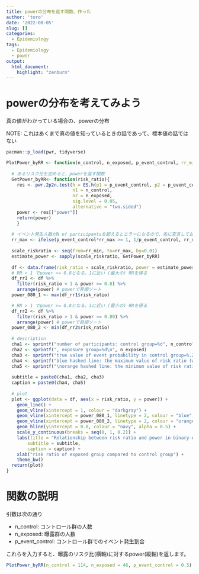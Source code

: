 ```yaml
---
title: powerの分布を返す関数、作った
author: 'toro'
date: '2022-08-05'
slug: []
categories:
  - Epidemiology
tags:
  - Epidemiology
  - power
output:
  html_document:
    highlight: "zenburn"
---
```



# powerの分布を考えてみよう

真の値がわかっている場合の、powerの分布

NOTE: これはあくまで真の値を知っているときの話であって、標本値の話ではない

```r
pacman::p_load(pwr, tidyverse)

PlotPower_byRR <- function(n_control, n_exposed, p_event_control, rr_min = 0.25, rr_max=3.0){
  
  # あるリスク比を定めると、powerを返す関数
  GetPower_byRR<- function(risk_ratio){
    res <- pwr.2p2n.test(h = ES.h(p1 = p_event_control, p2 = p_event_control*risk_ratio),
                         n1 = n_control, 
                         n2 = n_exposed,
                         sig.level = 0.05,
                         alternative = "two.sided")
    power <- res[["power"]]
    return(power)
    }
  
  # イベント発生人数がN of participantsを超えるとエラーになるので、先に宣言しておく
  rr_max <- ifelse(p_event_control*rr_max >= 1, 1/p_event_control, rr_max) 
  
  scale_riskratio <- seq(from=rr_min, to=rr_max, by=0.01)
  estimate_power <- sapply(scale_riskratio, GetPower_byRR)
  
  df <- data.frame(risk_ratio = scale_riskratio, power = estimate_power)
  # RR < 1 でpower >= 0.8となる、1に近い (最大の) RRを得る
  df_rr1 <- df %>% 
    filter(risk_ratio < 1 & power >= 0.8) %>% 
    arrange(power) # powerで昇順ソート
  power_080_1 <- max(df_rr1$risk_ratio)

  # RR > 1 でpower >= 0.8となる、1に近い (最小の) RRを得る
  df_rr2 <- df %>% 
    filter(risk_ratio > 1 & power >= 0.80) %>% 
    arrange(power) # powerで昇順ソート
  power_080_2 <- min(df_rr2$risk_ratio)
  
  # description
  cha1 <- sprintf("number of participants: control group=%d", n_control)
  cha2 <- sprintf(", exposure group=%d\n", n_exposed)
  cha3 <- sprintf("true value of event probability in control group=%.2f", p_event_control)
  cha4 <- sprintf("blue hashed line: the maximum value of risk ratio (within RR <1) that achieved power ≥ 0.8=%.2f", power_080_1)
  cha5 <- sprintf("\norange hashed line: the minimum value of risk ratio (within RR>1) that achieved power ≥ 0.8=%.2f", power_080_2)
  
  subtitle = paste0(cha1, cha2, cha3)
  caption = paste0(cha4, cha5)
  
  # plot
  plot <- ggplot(data = df, aes(x = risk_ratio, y = power)) + 
    geom_line() +
    geom_vline(xintercept = 1, colour = "darkgray") + 
    geom_vline(xintercept = power_080_1, linetype = 2, colour = "blue", alpha=0.8) + 
    geom_vline(xintercept = power_080_2, linetype = 2, colour = "orange", alpha=0.8) + 
    geom_hline(yintercept = 0.8, colour = "navy", alpha = 0.5) + 
    scale_y_continuous(breaks = seq(0, 1, 0.2)) + 
    labs(title = "Relationship between risk ratio and power in binary-outcome studies",
        subtitle = subtitle,
        caption = caption) +
    xlab("risk ratio of exposed group compared to control group") +
    theme_bw() 
  return(plot)
}
```


# 関数の説明

引数は次の通り

* n_control: コントロール群の人数
* n_exposed: 曝露群の人数
* p_event_control: コントロール群でのイベント発生割合

これらを入力すると、曝露のリスク比(横軸)に対するpower(縦軸)を返します。

```r
PlotPower_byRR(n_control = 114, n_exposed = 46, p_event_control = 0.5)
```


